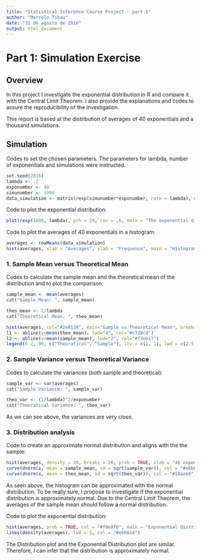 ---
title: "Statistical Inference Course Project - part 1"
author: "Marcelo Tibau"
date: "31 de agosto de 2016"
output: html_document
---

# Part 1: Simulation Exercise

## Overview
In this project I investigate the exponential distribution in R and compare it with the Central Limit Theorem. I also provide the explanations and codes to assure the reproducibility of the investigation.

This report is based at the distribution of averages of 40 exponentials and a thousand simulations.

## Simulation
Codes to set the chosen parameters. The parameters for lambda, number of exponentials and simulations were instructed.

```{r}
set.seed(2016)
lambda <- .2
exponumber <- 40
simunumber <- 1000
data_simulation <- matrix(rexp(simunumber*exponumber, rate = lambda), simunumber, exponumber)
```

Code to plot the exponential distribution:

```{r}
plot(rexp(1000, lambda), pch = 20, cex = .6, main = "The exponential distribution with rate 0.2 and 1.000 observations",  col = "#2e8130")
```

Code to plot the averages of 40 exponentials in a histogram:

```{r}
averages <- rowMeans(data_simulation)
hist(averages, xlab = "Averages", ylab = "Frequence", main = "Histogram from the averages of 40 exponentials", col = "#2e8130")
```

### 1. Sample Mean versus Theoretical Mean
Codes to calculate the sample mean and the theoretical mean of the distribution and to plot the comparison:

```{r}
sample_mean <- mean(averages)
cat("Sample Mean: ", sample_mean)

theo_mean <- 1/lambda
cat("Theoretical Mean: ", theo_mean)

hist(averages, col="#2e8130", main="Sample vs Theoretical Mean", breaks=20)
l1 <- abline(v=mean(theo_mean), lwd="4", col="#c728c9")
l2 <- abline(v=mean(sample_mean), lwd="2", col="#f3eb17")
legend(6.2, 90, c("Theoratical", "Sample"), lty = c(1, 1), lwd = c(2.5, 2.5), col = c("#c728c9", "#f3eb17"))
```

###  2. Sample Variance versus Theoretical Variance
Codes to calculate the variances (both sample and theoretical):

```{r}
sample_var <- var(averages)
cat("Sample Variance: ", sample_var)

theo_var <- (1/lambda)^2/exponumber
cat("Theoratical Variance: ", theo_var)
```

As we can see above, the variances are very close.

### 3. Distribution analysis
Code to create an approximate normal distribution and aligns with the the sample:

```{r}
hist(averages, density = 20, breaks = 20, prob = TRUE, xlab = "40 exponentials averages", ylab = "Frequence", main = "Distribution Analysis", col = "#f0e8f0")
curve(dnorm(x, mean = sample_mean, sd = sqrt(sample_var)), col = "#e6b818", lwd=2, lty = "dotted", add = TRUE, yaxt="n")
curve(dnorm(x, mean = theo_mean, sd = sqrt(theo_var)), col = "#18aae6", lwd=2, lty = "dotted", add = TRUE, yaxt="n")
```

As seen above, the histogram can be approximated with the normal distribution. To be really sure, I propose to investigate if the exponential distribution is approximately normal. Due to the Central Limit Theorem, the averages of the sample mean should follow a normal distribution.

Code to plot the exponential distribution:

```{r}
hist(averages, prob = TRUE, col = "#f0e8f0", main = "Exponential Distribution", density = 20, breaks = 20)
lines(density(averages), lwd = 2, col = "#e6b818")
```

The Distribution plot and the Exponential Distribution plot are similar. Therefore, I can infer that the distribution is approximately normal.


